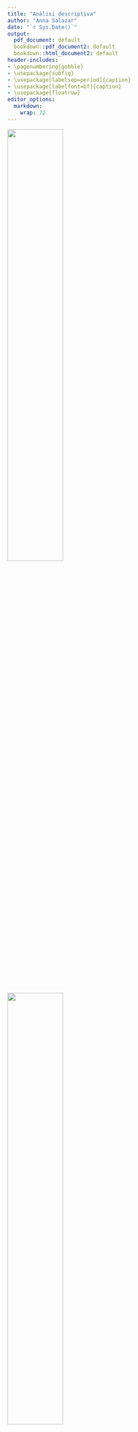 ```yaml
---
title: "Anàlisi descriptiva"
author: "Anna Salazar"
date: "`r Sys.Date()`"
output:
  pdf_document: default
  bookdown::pdf_document2: default
  bookdown::html_document2: default
header-includes:
- \pagenumbering{gobble}
- \usepackage{subfig}
- \usepackage[labelsep=period]{caption}
- \usepackage[labelfont=bf]{caption}
- \usepackage{floatrow}
editor_options:
  markdown:
    wrap: 72
---
```

\vspace{130mm}

<left>
![](~/Documents/GitHub/TFG/Imatges portada/fme.png){width="50%"}
</left> <right>
![](~/Documents/GitHub/TFG/Imatges portada/UB.png){width="50%"}
</right> 
\newpage

\renewcommand{\contentsname}{Índex}
\renewcommand{\figurename}{Figura}
\renewcommand{\tablename}{Taula}
\floatsetup[table]{capposition=bottom}
\floatsetup[figure]{capposition=bottom}
\captionsetup{width=.75\textwidth}
\tableofcontents

\pagebreak

\pagenumbering{arabic}

```r
knitr::opts_chunk$set(echo = FALSE)
x <- c("bigrquery", "kableExtra", "DBI", "knitr", "dplyr", "VIM", "tidyverse", "summarytools", "reshape2", "ggplot2", "devtools", "naniar", "forcats", "sqldf", "factoextra")

lapply(x, require, character.only = TRUE)

projecte <- "level-oxygen-353005"

dades <- dbConnect(
  bigrquery::bigquery(),
  project = projecte,
  dataset = "examen_final",
  billing = projecte
)
```


# Descripció de la base de dades

```r
#A <- data.frame(dbGetQuery(dades, "SELECT * FROM `level-oxygen-353005.examen_final.accident2`"))
#B <- data.frame(dbGetQuery(dades, "SELECT * FROM `level-oxygen-353005.examen_final.person`"))
#C <- data.frame(dbGetQuery(dades, "SELECT * FROM `level-oxygen-353005.examen_final.vehicle`"))
A <- data.frame(read.csv2("/Users/annasalazar/Documents/GitHub/TFG/Dades originals/accident.csv", sep = ";"))
B <- data.frame(read.csv2("/Users/annasalazar/Documents/GitHub/TFG/Dades originals/person.csv", sep = ";"))
C <- data.frame(read.csv2("/Users/annasalazar/Documents/GitHub/TFG/Dades originals/vehicle.csv", sep = ";"))
C$HIT_RUN[C$HIT_RUN==9] <- 0 
B$MORT == 0
B$MORT[B$DOA==7 | B$DOA==8 ] <- 1 
```

Les bases de dades que seran utilitzades al llarg de l'estudi provenen de l'agència estatal de trànsit dels Estats Units i contenen tres taules, entre les quals s'hi troba un llistat d’accidents de tràfic ocorreguts al desembre de 2015 als Estats Units, juntament amb un recompte de totes les persones (conductors, passatgers o vianants) involucrades als accidents i, finalment, un inventari de tots els vehicles involucrats als accidents. 

L'enllaç a la base esmentada és el següent: 

<https://www.transportation.gov/briefing-room/traffic-fatalities-sharply-2015>


Més concretament, en cada taula es poden trobar les variables següents:

**Accident** és un llistat d’accidents de trànsit ocorreguts al desembre de 2015 als Estats Units.

| Variable           | Tipus         | Descripció                                                                                                        |
|--------------------|---------------|-------------------------------------------------------------------------------------------------------------------|
| ST_CASE            | Categòrica    | Codi de l’accident                                                                                                |
| DAY                | Categòrica    | Dia de l’accident (de l’1 al 31)                                                                                  |
| HOUR               | Numèrica      | Hora de l’accident (99 = desconeguda)                                                                             |
| MINUTE             | Numèrica      | Minut de l’accident (99 = desconegut)                                                                             |
| RUR_URB            | Categòrica    | Informació sobre la localització (1 = Rural, 2 = Urbà, 6 = Via no classificada, 8 = No registrat, 9 = Desconegut) |
| DAY_WEEK           | Categòrica    | Dia de la setmana (1 = Diumenge, 2 = Dilluns, ..., 7 = Dissabte)                                                  |
| FATALS             | Numèrica      | Nombre de ferits a l’accident                                                                                     |
| DRUNK_DR           | Numèrica      | Nombre de conductors beguts involucrats a l’accident                                                              |
: Llistat de variables de la taula Accident

**Person** és un llistat de totes les persones (conductors, passatgers o vianants) involucrades als accidents.

| Variable           | Tipus         | Descripció                                                                                                        |
|--------------------|---------------|-------------------------------------------------------------------------------------------------------------------|
| ST_CASE            | Categòrica    | Codi de l’accident al qual està involucrada la persona                                                            |
| PER_NO             | Categòrica    | Nombre de la persona dins de cada accident                                                                        |
| AGE                | Numèrica      | Edat de la persona (998 = No registrada, 999 = Desconeguda)                                                       |
| SEX                | Categòrica    | Sexe de la persona (1 = home, 2 = dona, 8 = No registrat, 9 = Desconegut)                                          |
| PER_TYP            | Categòrica    | Tipus de persona (1 = conductor, 2 = ocupant, resta de codis = altres)                                            |
| DOA                | Categòrica    | Tipus de víctima (0 = sobreviu, 7 = mort a l’accident, 8 = mort al trasllat, 9 = Desconegut)                |

: Llistat de variables de la taula Person

**Vehicle** és un llistat de tots els vehicles involucrats als accidents.


| Variable           | Tipus         | Descripció                                                                                                        |
|--------------------|---------------|-------------------------------------------------------------------------------------------------------------------|
| ST_CASE            | Categòrica    | Codi de l’accident al qual està involucrat el vehicle                                                             |
| NO_VEH             | Numèrica      | Nombre de vehicles implicats en l'accident                                                                        |
| HIT_RUN            | Categòrica    | Identificador de vehicle fugit (0 = No, 1 = Sí, 9 = Desconegut)                                                   |
| TRAV_SP            | Numèrica      | Velocitat estimada (mph) del vehicle quan va tenir l’accident (997,998 i 999 = Desconegut)                        |
| PREV_SP            | Categòrica    | Indicador d’existència de límit de velocitat permesa just abans de l’accident (997,998 i 999 = Desconegut)  |

: Llistat de variables de la taula Vehicle




## Objectius del projecte

Estudiant aquesta base de dades sobre persones que s'han vist implicades, de forma directa o indirecta, en accidents de trànsit es preten:

- Descriure els tipus d'accidents que estan registrats

- Analitzar els diferents perfils de persones que pateixen accidents de trànsit

- Desenvolupar un model de predicció que ens permeti establir el tipus de víctima que serà cada persona depenent les característiques de l'accident i els vehicles. 

- Estudiar les relacions de dependència entre variables

\pagebreak

# Lectura de les dades

A partir d'aquestes tres taules, s'extreuran dues bases de dades a partir de les quals es treballarà al llarg del projecte.

En primer lloc, es tindrà en compte la informació dels accidents. D'aquesta manera es podrà estudiar les característiques dels diferents accidents regitrats, així com es podran fer prediccions sobre els nous accidents en funció de les seves característiques. S'ha anomenat aquesta base `accident`, i està conformada per les variables següents: DAY, HOUR, MINUTE, RUR_URB, DAY_WEEK, FATALS, DRUNK_DR, NO_PER, MORTS, NO_VEHICLE, HIHAMORTS.

Les variables **MORTS**, **NO_PER**, **NO_VEHICLE** i **HIHAMORTS** han sigut creades a posteriori a partir de les taules de les que es disposava, i es defineixen a continuació:

| Variable            | Tipus         | Descripció                                                                                                      |
|---------------------|---------------|------------------------------------------------------------------------------------------------------------------|
| MORTS               | Numèrica      | Nombre de morts en l'accident                                                                                   |
| NO_PER              | Numèrica      | Nombre de persones implicades en l'accident                                                                     |
| NO_VEHICLE          | Numèrica      | Nombre de vehicles implicats en l'accident                                                                      |
| HIHAMORTS           | Categòrica    | Variable identificadora dels accidents mortals (0: no hi ha morts en l'accident, 1: hi ha morts en l'accident)|

: Llistat de variables definides a posteriori per a la taula Accidents

```r
# Nombre de persones per accident
query11 <- sqldf("SELECT DISTINCT A.ST_CASE, DAY, HOUR, MINUTE, RUR_URB, DAY_WEEK,
                                 FATALS, DRUNK_DR, COUNT(B.ST_CASE) AS NO_PER, SUM(MORT) AS MORTS
                        FROM B INNER JOIN  A 
                        ON A.ST_CASE = B.ST_CASE
                        GROUP BY A.ST_CASE, DAY, HOUR, MINUTE, RUR_URB, DAY_WEEK,
                                 FATALS, DRUNK_DR")

query11$MORTS[is.na(query11$MORTS)] <- 0

# Nombre de vehicles per accident
query12 <- sqldf("SELECT DISTINCT A.ST_CASE, DAY, HOUR, MINUTE, RUR_URB, DAY_WEEK,
                                 FATALS, DRUNK_DR, COUNT(C.ST_CASE) AS NO_VEHICLE
                        FROM C INNER JOIN  A 
                        ON A.ST_CASE = C.ST_CASE
                        GROUP BY A.ST_CASE, DAY, HOUR, MINUTE, RUR_URB, DAY_WEEK,
                                 FATALS, DRUNK_DR")


# Ajuntem l'accident amb el nombre de persones i el nombre de vehicles
accidents <- sqldf("SELECT query11.*, NO_VEHICLE
                        FROM query11 INNER JOIN  query12 
                        ON query11.ST_CASE = query12.ST_CASE")
accident <- accidents[,-1]

accident$HIHAMORTS = 0
accident$HIHAMORTS[accidents$MORTS>0] <- 1

accident <- data.frame(accident)
for(i in c(1, 4, 5, 11)) {
  accident[,i]<-as.factor(accident[,i])
}
```


D'altra banda, s'estudiarà la informació sobre les persones implicades en aquests accidents. D'aquesta manera es podrà perfilar el tipus de conductors en els casos en que hi hagi morts en l'accident, així com en els que no hi hagi. Aquesta informació també ens facilitarà l'elaboració de possibles models per predir el tipus de víctima que serà una persona involucrada en un accident de trànsit en base a les seves característiques. en aquest cas, s'ha anomenat aquesta base `persones`, i està conformada per les variables següents: DAY, HOUR, MINUTE, RUR_URB, DAY_WEEK, FATALS, DRUNK_DR, NO_PER, MORTS, NO_VEHICLE, NO_FUGITS, AGE, SEX, PERTYP i DOA.

Las variable **NO_FUGITS** ha sigut creada a posteriori a partir de les taules de les que es disposava, i es defineix a continuació:

| Variable           | Tipus         | Descripció                                                                                                        |
|--------------------|---------------|-------------------------------------------------------------------------------------------------------------------|
| NO_FUGITS          | Numèrica      | Nombre de vehicles fugits implicats en l'accident                                                                 |
: Llistat de variables definides a posteriori per a la taula Persones

```r
# Ajuntem l'accident amb els vehicles
query3 <- sqldf("SELECT accidents.*, SUM(HIT_RUN) AS NO_FUGITS
                        FROM accidents INNER JOIN  C 
                        ON accidents.ST_CASE = C.ST_CASE
                GROUP BY accidents.ST_CASE, DAY, HOUR, MINUTE, RUR_URB, DAY_WEEK,
                                 FATALS, DRUNK_DR
                HAVING HIT_RUN <> 9")

# Ajuntem l'accident amb les persones
query4 <- sqldf("SELECT query3.*, AGE, SEX, PER_TYP, DOA
                        FROM query3 INNER JOIN  B 
                        ON query3.ST_CASE = B.ST_CASE")
persones <- query4[,-1]
n <- nrow(persones)
persones <- data.frame(persones)
for(i in c(1, 4, 5, 13, 14, 15)) {
  persones[,i]<-as.factor(persones[,i])
}
```


# Preprocessament

La base de dades d'accidents està formada per `r nrow(accident)` casos (accidents) i `r ncol(accident)` variables. En canvi, la base de dades de persones la conformen `r nrow(persones)` individus (files) i `r ncol(persones)` variables (columnes).

Les variables que tenim són DAY, HOUR, MINUTE, RUR_URB, DAY_WEEK, FATALS, DRUNK_DR, NO_PER, MORTS, NO_VEHICLE, HIHAMORTS, NO_FUGITS, AGE, SEX, PERTYP i DOA.

## Missings

Per a poder tractar les dades mancants de la base de dades, en primer lloc haurem de tranformar-les, ja que les variables que presenten dades mancants les tenen codificades.

En el cas de les variables numèriques amb *missings*, que són l'edat (AGE), l'hora (HOUR), el minut (MINUTE) i la velocitat estimada del vehicle quan va tenir l'accident (TRAV_SP), les codificacions per aquestes dades són 99, 997, 998 o 999, depenent de cada cas.

```r
# Variable AGE
persones <- persones %>% replace_with_na(replace = list(AGE = c(998, 999)))

# Variable MINUTE
persones <- persones %>% replace_with_na(replace = list(MINUTE = c(99)))
accident <- accident %>% replace_with_na(replace = list(MINUTE = c(99)))

# Variable HOUR
persones <- persones %>% replace_with_na(replace = list(HOUR = c(98, 99)))
accident <- accident %>% replace_with_na(replace = list(HOUR = c(98, 99)))
```

Un cop transformades aquestes dades, podem visualitzar a la taula següent els *missings* per cada variable numèrica, tant en terme absolut com relatiu. A la taula següent s'hi poden trobar les variables de les bases de dades d'accidents i de persones, respectivament, juntament amb el nombre de dades mancants que presenten, i el tant per cent que aquestes suposen al total de la informació de la variable.

```r
propmiss <- function(dataframe) lapply(dataframe,function(x) data.frame(na = sum(is.na(x)),
                    n = length(x),  propNA = round(sum(is.na(x))/length(x),4) * 100))

missingsa <- propmiss(accident)
missingsa <- do.call(rbind.data.frame, missingsa)
missingsa <- missingsa[,-2]
colnames(missingsa) <- c("NA","Percentatge de NA")

missingsp <- propmiss(persones)
missingsp <- do.call(rbind.data.frame, missingsp)
missingsp <- missingsp[,-2]
colnames(missingsp) <- c("NA","Percentatge de NA")


knitr::kables(
  list(
    knitr::kable(missingsa), 
    knitr::kable(missingsp)), 
  caption = "Percentatge de missings per variable", format="latex")
```

Tal i com es pot observar, a la base de dades d'accidents s'hi troben *missings* per a les variables `HOUR` i `MINUTES`, mentre que per a la base de dades de persones, s'hi troben missings per a les variables `HOUR`, `MINUTES` i `AGE`. En ambdós casos, totes les variables són numèriques i, per aquest motiu es pot usar l'algoritme KNN per a la imputació de valors a les dades mancants.

*K-nearest neighbors* (KNN) és un tipus d'algoritme d'aprenentatge supervisat que s'utilitza tant per a la regressió com per a la classificació. La seva funció és intentar predir la classe correcta per a unes dades de prova (que, en el nostre cas, seran les variables que presenten dades mancants) en base a la seva similitut amb altres mostres de dades conegudes (en el nostre cas, les variables completes). Tot això es fa assumint que les dades amb trets similars es troben juntess, i utilitza mesures de distància en el seu nucli.

```r
library(class)
fullVariables<-c(6,7,8,9,10)
aux<-accident[,fullVariables]
var_num_incompletes <- c(2,3)
for (k in var_num_incompletes){
  aux1 <- aux[!is.na(accident[,k]),]
  dim(aux1) 
  aux2 <- aux[is.na(accident[,k]),]
  dim(aux2)
  
  RefValues<- accident[!is.na(accident[,k]),k]
  
  knn.values = knn(aux1,aux2,RefValues)   
  accident[is.na(accident[,k]),k] = as.numeric(as.character(knn.values))
  fullVariables<-c(fullVariables, k)
  aux<-accident[,fullVariables]
}
```

```r
library(class)
fullVariables<-c(6,7,8,9,10,11)
aux<-persones[,fullVariables]
var_num_incompletes <- c(2,3,12)
for (k in var_num_incompletes){
  aux1 <- aux[!is.na(persones[,k]),]
  dim(aux1) 
  aux2 <- aux[is.na(persones[,k]),]
  dim(aux2)
  
  RefValues<- persones[!is.na(persones[,k]),k]
  
  knn.values = knn(aux1,aux2,RefValues)   
  persones[is.na(persones[,k]),k] = as.numeric(as.character(knn.values))
  fullVariables<-c(fullVariables, k)
  aux<-persones[,fullVariables]
}
```

Un cop s'ha aplicat l'algoritme per a les variables corresponents, es pot veure, a continuació, com cap de les dues bases de dades presenta cap missing a les variables conflictives.

Recordem que la taula mostra les bases de dades d'accidents i de les persones implicades en els accidents, respectivament:

```r

propmiss <- function(dataframe) lapply(dataframe,function(x) data.frame(na = sum(is.na(x)),
                    n = length(x),  propNA = round(sum(is.na(x))/length(x),4) * 100))

missingsa <- propmiss(accident[,c(2,3)])
missingsa <- do.call(rbind.data.frame, missingsa)
missingsa <- missingsa[,-2]
colnames(missingsa) <- c("NA","Percentatge de NA")

missingsp <- propmiss(persones[c(2,3,12)])
missingsp <- do.call(rbind.data.frame, missingsp)
missingsp <- missingsp[,-2]
colnames(missingsp) <- c("NA","Percentatge de NA")

knitr::kables(
  list(
    knitr::kable(
           missingsa), 
    knitr::kable(
           missingsp)
    ), 
  caption = "Percentatge de missings per variable després del KNN", format="latex") %>%
  kable_styling(latex_options = "HOLD_position")

```

\pagebreak

## Outliers

```r
descriptiva <- function(X, nom,dades){
  if (!(is.numeric(X) || class(X) == "Date")){ 
    frecs <- table(as.factor(X), useNA = "no"); proportions <- frecs/n
    dataf <- data.frame(x = levels(as.factor(X)), y = frecs)
    par(mfrow=c(1,2))
    print(ggplot(dataf, aes(x = "", y = frecs, fill = x)) + 
            geom_bar(stat = "identity", width = 1) + 
            scale_y_continuous(expand = c(0,0)) + coord_polar("y", start = 0) +
            scale_fill_brewer(palette = "YlGnBu") +
            theme_minimal())
    print(ggplot(dataf, aes(x = x, y=frecs)) + geom_bar(stat = "identity", 
          color = "#1d91c0", fill = "#1d91c0") + 
            scale_y_continuous(expand = c(0,0)) + theme_void())
    x <- data.frame(X)
    colnames(x) <- nom
    st_options(plain.ascii  = FALSE,  headings = FALSE, footnote = NA,
          style = 'grid', dfSummary.varnumbers = FALSE,
          dfSummary.valid.col = FALSE, tmp.img.dir  = "img", round.digits = 3,
          dfSummary.silent = TRUE, dfSummary.graph.col= FALSE)
    dfSummary(x) 

   }else{
      par(mfrow=c(1,2))
      print(ggplot(dades, aes(x = X)) + geom_bar(col = "#1d91c0", fill = 
      "#1d91c0") + theme_minimal())
#      print(ggplot(dades, aes(y = X)) + geom_boxplot(col = "#1d91c0", outlier.colour="red", outlier.shape=8,
#       outlier.size=4) + theme_minimal())
       a <- descr(X, transpose = TRUE, stats = c("N.Valid", "min", "q1", "med", 
                 "mean", "sd", "q3", "max", "iqr"), style = "rmarkdown", justify 
                 = "center")
       rownames(a) <- NULL
       kable(a, caption = paste("Resum numèric de la variable", nom), 
             format = "latex", position = "h!")
   }
}
```

Pel que fa a les dades atípiques, en destaca el nombre de persones implicades a l'accident. Més específicament, hi ha un cas en que 53 persones estan involucrades en un accident. A priori, res ens fa pensar que aquesta dada, tot i ser atípica, sigui certa. Això no obstant, a l'hora de la segmentació les dades es podrien veure afectades per aquest valor, ja que alguns algoritmes són molt sensibles a les dades atípiques.

A la següent figura es representa la variable nombre de persones (NO_PER), on es poden identificar de forma clara aquests valors atípics:

```r
#par(mfrow=c(1,2))
descriptiva(persones[,8], "Nombre de persones", dades = persones)
```

Per tal d'assegurar-nos que aquesta dada no afecta al nostre anàlisi, i tenint en compte que disposem d'una base de dades molt gran, treurem aquests casos d'ambdues bases de dades.

```r
persones <- persones[persones[,8] != 53,] 
accident <- accident[accident[,8] != 53,]
```

```r
#par(mfrow=c(1,2))
descriptiva(persones[,8], "Nombre de persones", dades = persones)
```


## Categoritzar

En el cas de les dades mancants que es troben en variables categòriques, el que es farà serà factoritzar-les i, seguidament, definir els nivells que presenta el factor. Així, per exemple, la variable **PER_TYP** presenta $8$ nivells que s'han d'agrupar en $3$ (*Conductor*, *Ocupant* i *Altres*). 

A continuació es mostren els canvis realitzats a algunes de les variables categòriques de la base de dades:

**PER_TYP**: Tipus de persona (1 = conductor, 2 = ocupant, resta de codis = altres).

```r
persones$PER_TYP <- as.factor(persones$PER_TYP)
ab <- levels(persones$PER_TYP)

levels(persones$PER_TYP) <- c("Conductor", "Ocupant", "Altres", "Altres", "Altres", 
                        "Altres", "Altres", "Altres")
de <- levels(persones$PER_TYP)
```

- Abans: `r ab`

- Després: `r de`

**DAY_WEEK**: Dia de la setmana (1 = Diumenge, 2 = Dilluns, . . . , 7 = Dissabte).

```r
persones$DAY_WEEK <- as.factor(persones$DAY_WEEK)
ab <- levels(persones$DAY_WEEK)

levels(persones$DAY_WEEK) <- c("Diumenge", "Dilluns", "Dimarts", "Dimecres", "Dijous",
                         "Divendres", "Dissabte")

accident$DAY_WEEK <- as.factor(accident$DAY_WEEK)
levels(accident$DAY_WEEK) <- c("Diumenge", "Dilluns", "Dimarts", "Dimecres", "Dijous",
                         "Divendres", "Dissabte")

de <- levels(persones$DAY_WEEK)
```

- Abans: `r ab`

- Després: `r de`

**SEX**: Sexe de la persona (1 = home, 2 = dona, 8 = No registrat, 9 = Desconegut).

```r
persones$SEX <- as.factor(persones$SEX)
ab <- levels(persones$SEX)

levels(persones$SEX) <- c("Home", "Dona", "Desconegut", "Desconegut")
de <- levels(persones$SEX)
```

- Abans: `r ab`

- Després: `r de`

Per la variable variable `SEX` hi ha una categoria anomenada "Desconegut", que representa aquelles persones de les quals no tenim informació del seu sexe. Com aquesta categoria no ens aporta informació d'utilitat a l'hora de realitzar l'estudi ni per a relitzar models predictius, prescindirem dels individus que corresponguin aquesta categoria per a realitzar el nostre anàlisi.

```r
persones <- persones[persones$SEX != "Desconegut",] 
persones$SEX <- droplevels(persones$SEX)
```

**RUR_URB**: Informació sobre la localització (1 = Rural, 2 = Urbà, 6 = Via no classificada, 8 = No registrat, 9 = Desconegut). 

```r
persones$RUR_URB <- as.factor(persones$RUR_URB)
accident$RUR_URB <- as.factor(accident$RUR_URB)
ab <- levels(persones$RUR_URB)

levels(persones$RUR_URB) <- c("Rural", "Urbà", "Desconegut", 
                        "Desconegut", "Desconegut")
levels(accident$RUR_URB) <- c("Rural", "Urbà", "Desconegut", 
                        "Desconegut", "Desconegut")

de <- levels(persones$RUR_URB)
```

- Abans: `r ab`

- Després: `r de`

**HI HA MORTS**: Variable identificadora dels accidents mortals (0: no hi ha morts en l'accident, 1: hi ha morts en l'accident).

```r
accident$HIHAMORTS <- as.factor(accident$HIHAMORTS)
ab <- levels(accident$HIHAMORTS)

levels(accident$HIHAMORTS) <- c("No", "Sí")

de <- levels(accident$HIHAMORTS)
```

- Abans: `r ab`

- Després: `r de`

**DOA**: Tipus de víctima (0 = sobreviu, 7 = mort a l’accident, 8 = mort al trasllat, 9 = Desconegut)

```r
persones$DOA <- as.factor(persones$DOA)
ab <- levels(persones$DOA)

levels(persones$DOA) <- c("Sobreviu", "Mor", "Mor", "Desconegut")

de <- levels(persones$DOA)
```

- Abans: `r ab`

- Després: `r de`

Per aquesta última variable, `DOA`, hi ha una categoria anomenada "Desconegut", que representa aquelles persones que no se sap si sobreviuen a l'accident o no. Ja que en aquest estudi el fet de sobreviure o no a l'accident és de gran interès, i aquesta categoria  no ens aporta informació útil, prescindirem dels individus enmarcats en aquesta categoria per a realitzar el nostre anàlisi.

```r
persones <- persones[persones$DOA != "Desconegut",] 
persones$DOA <- droplevels(persones$DOA)
```


```r
lev <- c("1", "2", "3", "4", "5", "6", "7", "8", "9", "10", "11", "12", "13", 
         "14", "15", "16", "17", "18", "19", "20", "21", "22", "23", "24", "25",
         "26", "27", "28", "29", "30", "31")
persones$DAY <- factor(persones$DAY, levels = lev)
accident$DAY <- factor(accident$DAY, levels = lev)
```

Per últim, es crearan dues variables noves a partir de `HOURS` i `DAY`, que ja són presents a ambdós conjunts de dades. Aquest pas es realitza perquè les variables `HOURS` i `DAY` tenen un rang de valors molt elevat que ens aporta poca informació. 

**HOURS_agrupat**

En el cas de la variable `HOURS`, es tindrà en compte que, comunament, es considera que el dia està format per 5 intervals de temps segons la posició del sol. Aquest són la matinada (de les 0 a les 5 h incloses), el matí (de les 6 a les 11 h incloses), el migdia (de les 12 a les 14 h incloses), la tarda (de les 15 a les 19 h incloses) i la nit (de les 20 a les 23 h incloses). S'han fet servir aquests intervals per definir la nova variable `HOURS_agrupat`

```r
accident$HOUR_agrupat<- as.factor(accident$HOUR)
ab <- levels(accident$HOUR_agrupat)

levels(accident$HOUR_agrupat) <- c("Matinada","Matinada","Matinada", "Matinada", "Matinada", "Matinada", "Matí", "Matí", "Matí", "Matí", "Matí", "Matí", "Migdia", "Migdia","Migdia","Tarda","Tarda","Tarda","Tarda","Tarda", "Nit", "Nit", "Nit", "Nit", "Nit")
de <- levels(accident$HOUR_agrupat)

persones$HOUR_agrupat <- as.factor(persones$HOUR)
levels(persones$HOUR_agrupat) <- c("Matinada","Matinada","Matinada", "Matinada", "Matinada", "Matinada", "Matí", "Matí", "Matí", "Matí", "Matí", "Matí", "Migdia", "Migdia","Migdia","Tarda","Tarda","Tarda","Tarda","Tarda", "Nit", "Nit", "Nit", "Nit", "Nit")
```

- Abans: `r ab`

- Després: `r de`


**SETMANA**

Pel que fa a la variable `SETMANA`, s'han definit les setmanes del mes en que es va realitzar el seguiment que presenten les dades. S'ha considerat el primer dia de la setmana el dilluns i l'últim el diumenge, tenint en compte que el dia 1 del mes era un dimarts. Per aquest motiu les setmanes 1 i 5 són les més curtes, especialment la cinquena, ja que el dia 31 va caure en dijous.

```r
accident$SETMANA <- accident$DAY
ab <- levels(accident$SETMANA)

levels(accident$SETMANA) <- c("Setmana 1", "Setmana 1", "Setmana 1", "Setmana 1", "Setmana 1", "Setmana 1", "Setmana 2", "Setmana 2", "Setmana 2", "Setmana 2", "Setmana 2", "Setmana 2", "Setmana 2", "Setmana 3", "Setmana 3", "Setmana 3", "Setmana 3", "Setmana 3", "Setmana 3", "Setmana 3", "Setmana 4", "Setmana 4", "Setmana 4", "Setmana 4", "Setmana 4", "Setmana 4", "Setmana 4", "Setmana 5", "Setmana 5", "Setmana 5", "Setmana 5")
de <- levels(accident$SETMANA)

persones$SETMANA <- persones$DAY
levels(persones$SETMANA) <- c("Setmana 1", "Setmana 1", "Setmana 1", "Setmana 1", "Setmana 1", "Setmana 1", "Setmana 2", "Setmana 2", "Setmana 2", "Setmana 2", "Setmana 2", "Setmana 2", "Setmana 2", "Setmana 3", "Setmana 3", "Setmana 3", "Setmana 3", "Setmana 3", "Setmana 3", "Setmana 3", "Setmana 4", "Setmana 4", "Setmana 4", "Setmana 4", "Setmana 4", "Setmana 4", "Setmana 4", "Setmana 5", "Setmana 5", "Setmana 5", "Setmana 5")
```

- Abans: `r ab`

- Després: `r de`


## Variable resposta

Per últim, definirem les variables resposta per a cada base de dades, és a dir, aquelles característiques que ens interessa poder predir tant en els futurs accidents com en les pròximes persones que es vegin involucrades en aquests.

Per una banda, és d'interès classificar els accidents segons si aquests han ocasionat morts o bé no ha sigut el cas. D'aquesta manera, es podria crear un model de predicció que permeti establir si un accident serà mortal o no en el futur en funció de les característiques que presenti.

Per tant, la variable d'interès és `HIHAMORTS`, que es mostra a la següent figura.

```r
par(mfrow=c(1,2))
descriptiva(accident[,11], "Hi ha morts", dades = persones)
```

\pagebreak

Seguint aquesta línia, serà també de gran importància el tipus de víctima que esdevindran cadascuna de les persones implicades en un accident. En aquest cas, la variable d'interès serà `DOA`, de la qual es pot trobar un breu anàlisi descriptiu a la figuara següent.

```r
par(mfrow=c(1,2))
descriptiva(persones[,15], "Tipus de víctima", dades = persones)
```


```r
write.csv(accident,"/Users/annasalazar/Documents/accidents_bd.csv", row.names = FALSE)
write.csv(persones,"/Users/annasalazar/Documents/persones_bd.csv", row.names = FALSE)
```


\pagebreak

# Anàlisi descriptiva univariant

## Variables numèriques 

### Variables vinculades als accidents

| Variable            | Tipus         | Descripció                                                                                                      |
|---------------------|---------------|------------------------------------------------------------------------------------------------------------------|
| HOUR               | Numèrica      | Hora de l’accident (99 = desconeguda)                                                                             |
| MINUTE             | Numèrica      | Minut de l’accident (99 = desconegut)                                                                             |
| FATALS             | Numèrica      | Nombre de ferits a l’accident                                                                                     |
| DRUNK_DR           | Numèrica      | Nombre de conductors beguts involucrats a l’accident                                                              |
| MORTS               | Numèrica      | Nombre de morts en l'accident                                                                                   |
| NO_PER              | Numèrica      | Nombre de persones implicades en l'accident                                                                     |
| NO_VEHICLE          | Numèrica      | Nombre de vehicles implicats en l'accident                                                                      |

: Variables numèriques vinculades als accidents


```r
a1 <- descr(accident$HOUR, transpose = TRUE, stats = c("N.Valid", "min", "q1", "med", "mean", "sd", "q3", "max", "iqr"), style = "rmarkdown", justify = "center")
rownames(a1) <- NULL

a2 <- descr(accident$MINUTE, transpose = TRUE, stats = c("N.Valid", "min", "q1", "med", "mean", "sd", "q3", "max",
                                                       "iqr"), style = "rmarkdown", justify = "center")
rownames(a2) <- NULL

a3 <- descr(accident$FATALS, transpose = TRUE, stats = c("N.Valid", "min", "q1", "med", "mean", "sd", "q3", "max",
                                                       "iqr"), style = "rmarkdown", justify = "center")
rownames(a3) <- NULL

a4 <- descr(accident$DRUNK_DR, transpose = TRUE, stats =  c("N.Valid", "min", "q1", "med", "mean", "sd", "q3", 
                                                        "max", "iqr"), style = "rmarkdown", justify = "center")
rownames(a4) <- NULL

a5 <- descr(accident$MORTS, transpose = TRUE, stats = c("N.Valid", "min", "q1", "med", "mean", "sd", "q3", 
                                                       "max", "iqr"), style = "rmarkdown", justify = "center")
rownames(a5) <- NULL

a6 <- descr(accident$NO_PER, transpose = TRUE, stats = c("N.Valid", "min", "q1", "med", "mean", "sd", "q3", "max",
                                                       "iqr"), style = "rmarkdown", justify = "center")
rownames(a6) <- NULL

a7 <- descr(accident$NO_VEHICLE, transpose = TRUE, stats = 
             c("N.Valid", "min", "q1", "med", "mean", "sd", "q3", "max", "iqr"),
           style = "rmarkdown", justify = "center")
rownames(a7) <- NULL

a <- rbind(a1,a2,a3,a4,a5,a6,a7)
Variable <- c("HOUR", "MINUTE", "FATALS", "DRUNK_DR", "NO_PER", "MORTS", "NO_VEHICLE")
a <- cbind(Variable,a)
kable(a, caption = "Resum de les variables numèriques vinculades als accidents", 
             format = "latex", position = "h!")
```

Per a comprobar que les dades són correctes i que les dades s'han tractat bé en termes de *missings* i *outliers*, farem ús del resum numèric de cada variable que es mostra a la taula superior (taula 13). 

Les variables `HOUR`i `MINUTE` prenen valors entre 0 i 23 i entre 0 i 59 respectivament, els quals són rangs esperats i no donen peu a cap dada atípica en la seva distribució. A la tercera fila de la taula es troba el nombre de ferits a l'accident, `FATALS`, que senyala que no hi ha cap accidents en què no hi hagi, com a mínim, un ferit. També veiem com el nombre màxim que ferits és 5, però en termes generals i en base als quartils 1 i 2 i la mitjana s'observa que la gran majoria dels accidents només presenten una persona ferida. Així mateix, pel que fa al nombre de conductors beguts involucrats a l'accident, `DRUNK_DR`, no involucren a cap conductor begut, és a dir, aquesta variable pren el valor 0 en la majoria dels casos (el 75\% com a mínim, com indica el tercer quartil). Això no obstant, hi ha casos en que hi ha fins a 2 conductors beguts involucrats en un mateix accident. 

-Mirar variables NO_PER i MORTS-

Per últim, en tots els accidents de trànsit hi ha un mínim d'un vehicle, i així ho mostra la variable `NO_VEHICLE`. L'accident amb més vehicles implicats en té 6.

En quant als *missings*, la primera columna de la taula és un recompte dels casos vàlids per a cada variable, és a dir, aquells que no presenten valors mancants per a aquella variable concreta. Es pot comprobar com el mètode de imputació s'ha realitzat correctament, perquè totes les variables presenten el mateix recompte de casos vàlids, que coincideix amb el nombre d'accidents total a la base de dades.

### Variables vinculades a les persones

| Variable            | Tipus         | Descripció                                                                                                      |
|---------------------|---------------|------------------------------------------------------------------------------------------------------------------|
| HOUR                | Numèrica      | Hora de l’accident (99 = desconeguda)                                                                            |
| MINUTE              | Numèrica      | Minut de l’accident                                                                                              |
| FATALS              | Numèrica      | Nombre de ferits a l’accident                                                                                    |
| DRUNK_DR            | Numèrica      | Nombre de conductors beguts involucrats a l’accident                                                              |
| MORTS               | Numèrica      | Nombre de morts en l'accident                                                                                    |
| NO_PER              | Numèrica      | Nombre de persones implicades en l'accident                                                                      |
| NO_VEHICLE          | Numèrica      | Nombre de vehicles implicats en l'accident                                                                       |
| NO_FUGITS           | Numèrica      | Nombre de vehicles fugits implicats en l'accident                                                                |
| AGE                 | Numèrica       | Edat de la persona                                                                                              |

: Variables numèriques vinculades a les persones
       
```r
a1 <- descr(persones$HOUR, transpose = TRUE, stats = c("N.Valid", "min", "q1", "med", "mean", "sd", "q3", "max", "iqr"), style = "rmarkdown", justify = "center")
rownames(a1) <- NULL

a2 <- descr(persones$MINUTE, transpose = TRUE, stats = c("N.Valid", "min", "q1", "med", "mean", "sd", "q3", "max",
                                                       "iqr"), style = "rmarkdown", justify = "center")
rownames(a2) <- NULL

a3 <- descr(persones$FATALS, transpose = TRUE, stats = c("N.Valid", "min", "q1", "med", "mean", "sd", "q3", "max",
                                                       "iqr"), style = "rmarkdown", justify = "center")
rownames(a3) <- NULL

a4 <- descr(persones$DRUNK_DR, transpose = TRUE, stats =  c("N.Valid", "min", "q1", "med", "mean", "sd", "q3", 
                                                        "max", "iqr"), style = "rmarkdown", justify = "center")
rownames(a4) <- NULL

a5 <- descr(persones$MORTS, transpose = TRUE, stats = c("N.Valid", "min", "q1", "med", "mean", "sd", "q3", 
                                                       "max", "iqr"), style = "rmarkdown", justify = "center")
rownames(a5) <- NULL

a6 <- descr(persones$NO_PER, transpose = TRUE, stats = c("N.Valid", "min", "q1", "med", "mean", "sd", "q3", "max",
                                                       "iqr"), style = "rmarkdown", justify = "center")
rownames(a6) <- NULL

a7 <- descr(persones$NO_VEHICLE, transpose = TRUE, stats = 
             c("N.Valid", "min", "q1", "med", "mean", "sd", "q3", "max", "iqr"),
           style = "rmarkdown", justify = "center")
rownames(a7) <- NULL

a8 <- descr(persones$NO_FUGITS, transpose = TRUE, stats = c("N.Valid", "min", "q1", 
                                                        "med", "mean", "sd", "q3", 
                                                        "max", "iqr"),
           style = "rmarkdown", justify = "center")
rownames(a8) <- NULL

a9 <- descr(persones$AGE, transpose = TRUE, stats = c("N.Valid", "min", "q1", 
                                                        "med", "mean", "sd", 
                                                        "q3", "max", "iqr"),
           style = "rmarkdown", justify = "center")
rownames(a9) <- NULL

a <- rbind(a1, a2, a3, a4, a5, a6, a7, a8, a9)
variable <- c("HOUR", "MINUTE", "FATALS", "DRUNK_DR", "NO_PER", "MORTS", "NO_VEHICLE", "NO_FUGITS", "EDAT")
a <- cbind(variable,a)
kable(a, caption = "Resum de les variables numèriques vinculades a les persones", 
             format = "latex", position = "h!")
```

En quant a les variables vinculades a les persones, només varien les variables `NO_FUGITS` i `EDAT` respecte a la taula anterior. De fet, la distribució de les variables `HOUR`, `MINUTE`, `FATALS`, `DRUNK_DR`, `NO_PER`, `MORTS` i `NO_VEHICLE` no presenta canvis rellevants respecte a la distribució que es troba a la taula anterior. No es troba cap cas de dada atípica ni cap dada mancant per aquestes variables. Per aquest motiu, ens centrarem ara en els resums de les variables `NO_FUGITS` i `EDAT`.

Pel que fa al nombre de vehicles fugits a l'accident, el tercer quartil indica que al 75\% dels casos no hi ha cap vehicle fugit, i si en fixem en el valor màxim que pren aquesta variable, el cas amb més vehicles fugits en presenta 3. Finalment, en quant a l'edat de les persones, el rang de valors va des de 0 a 98 anys, és a dir, en alguns accidents hi ha implicats nadons, i en d'altres persones de mitjana edat. 

Novament, ens trobem amb que la primera columna de la taula és un recompte dels casos vàlids per a cada variable, és a dir, aquells que no presenten valors mancants per a aquella variable concreta. Es pot comprobar com el mètode de imputació s'ha realitzat correctament, perquè totes les variables presenten el mateix recompte de casos vàlids, que coincideix amb el nombre d'accidents total a la base de dades.

\pagebreak


## Variables categòriques

### Variables vinculades als accidents

**DAY**: Dia de l’accident (de l’1 al 31). Tipus de variable: `r class(persones$DAY)`

```r
st_options(plain.ascii  = FALSE,  headings = FALSE, footnote = NA,
          style = 'grid', dfSummary.varnumbers = FALSE,
          dfSummary.valid.col = TRUE, tmp.img.dir  = "img", round.digits = 3,
          dfSummary.silent = TRUE, dfSummary.graph.col= FALSE)
dfSummary(accident[,1]) 
```

**RUR_URB**: Informació sobre la localització (1 = Rural, 2 = Urbà, 6 = Via no classificada, 8 = No registrat, 9 = Desconegut). Tipus de variable: `r class(persones$RUR_URB)`

```r
st_options(plain.ascii  = FALSE,  headings = FALSE, footnote = NA,
          style = 'grid', dfSummary.varnumbers = FALSE,
          dfSummary.valid.col = TRUE, tmp.img.dir  = "img", round.digits = 3,
          dfSummary.silent = TRUE, dfSummary.graph.col= FALSE)
dfSummary(accident[,4]) 
```

**DAY_WEEK**: Dia de la setmana (1 = Diumenge, 2 = Dilluns, . . . , 7 = Dissabte). Tipus de variable: `r class(persones$DAY_WEEK)`

```r
st_options(plain.ascii  = FALSE,  headings = FALSE, footnote = NA,
          style = 'grid', dfSummary.varnumbers = FALSE,
          dfSummary.valid.col = TRUE, tmp.img.dir  = "img", round.digits = 3,
          dfSummary.silent = TRUE, dfSummary.graph.col= FALSE)
dfSummary(accident[,5]) 
```

**HIHAMORTS**:

```r
st_options(plain.ascii  = FALSE,  headings = FALSE, footnote = NA,
          style = 'grid', dfSummary.varnumbers = FALSE,
          dfSummary.valid.col = TRUE, tmp.img.dir  = "img", round.digits = 3,
          dfSummary.silent = TRUE, dfSummary.graph.col= FALSE)
dfSummary(accident[,11]) 
```

### Variables vinculades a les persones

**SEX**: Sexe de la persona (1 = home, 2 = dona, 8 = No registrat, 9 = Desconegut). Tipus de variable: `r class(persones$SEX)`

```r
st_options(plain.ascii  = FALSE,  headings = FALSE, footnote = NA,
          style = 'grid', dfSummary.varnumbers = FALSE,
          dfSummary.valid.col = TRUE, tmp.img.dir  = "img", round.digits = 3,
          dfSummary.silent = TRUE, dfSummary.graph.col= FALSE)
dfSummary(persones[,13]) 
```

**PER_TYP**: Tipus de persona (1 = conductor, 2 = ocupant, resta de codis = altres). Tipus de variable: `r class(persones$PER_TYP)`

```r
st_options(plain.ascii  = FALSE,  headings = FALSE, footnote = NA,
          style = 'grid', dfSummary.varnumbers = FALSE,
          dfSummary.valid.col = TRUE, tmp.img.dir  = "img", round.digits = 3,
          dfSummary.silent = TRUE, dfSummary.graph.col= FALSE)
dfSummary(persones[,14]) 
```

**DOA**: Tipus de víctima (0 = sobreviu, 7 = mort a l’accident, 8 = mort al trasllat, 9 = Desconegut). Tipus de variable: `r class(persones$DOA)` 

```r
st_options(plain.ascii  = FALSE,  headings = FALSE, footnote = NA,
          style = 'grid', dfSummary.varnumbers = FALSE,
          dfSummary.valid.col = TRUE, tmp.img.dir  = "img", round.digits = 3,
          dfSummary.silent = TRUE, dfSummary.graph.col= FALSE)
dfSummary(persones[, 15]) 
```

\pagebreak


# Anàlisi descriptiva bivariant

Per acabar l'anàlisi descriptiva de les dades, s'estudiarà la relació que existeix entre diferents parells de variables. Aquest tipus d'anàlisi ajudarà a esbrinar si existeix una associació entre les variables i, en cas afirmatiu, quina és la força d'aquesta.

Per a la visualització d'aquestes relacions entre variables s'ha fet d'ús d'una plataforma de Google anomenada [Data Studio](https://datastudio.google.com/overview). Aquesta permet convertir les dades en panells o informes complets, fàcils de llegir i de compartir i totalment personalitzables. Algunes de les seves funcionalitats són:

- Descriure les dades amb gràfiques, que inclouen gràfics de línies, de barres i circulars, mapes geogràfics, gràfics d'àrea i de bombolles, taules de dades dinàmiques i molt més.
- Permet que els informes siguin interactius amb filtres de visualització.
- Inclou enllaços i imatges en les quals es pot clicar per crear catàlegs de productes, biblioteques de vídeo i altres continguts amb hipervincles.
- Facilita l'anotació i descripció dels informes amb text i imatges.

A més de presentar totes aquestes característiques, amb Data Studio es poden elaborar fàcilment informes sobre dades procedents d'una gran varietat de fonts, sense necessitat de programar. En tan sols uns instants, permet la connexió a grans conjunts de dades com els que es troben a BigQuery.

### Variables vinculades als accidents

```r
knitr::include_graphics(c("~/Documents/GitHub/TFG/Data Studio/Gràfics/Graph1.png","~/Documents/GitHub/TFG/Data Studio/Gràfics/Graph2.png"))
``` 

Pel que fa al nombre de conductors beguts segons el dia de la setmana en el qual succeeix l'accident, s'observa de forma clara a la gràfica esquerra de la figura 5 com la majoria dels conductors beguts es concentren al cap de setmana. Sembla que podria ser un patró perquè hi ha diferències notables entre la quantitat de conductor beguts a finals de la setmana, en comparació als dilluns, dimarts i dimecres. D'altra banda, si ens fixem, en aquest cas, en el nombre de morts segons el dia de la setmana, el dilluns es troba altra vegada en l'última posició, ja que és el dia en què es donen menys morts en accidents de trànsit. Paral·lelament, els últims dies de la setmana presenten un major nombre d'accidents mortals. Aquesta és la informació que presenta la gràfica dreta de la figura 5.

Si es té en compte la informació d'aquestes últimes gràfiques, es podria pensar que existeix una relació entre el nombre de conductors beguts i el nombre de ferits mortals als accidents de trànsit. S'haurà de tenir en compte aquesta hipòtesi per anàlisis posteriors de les dades.

```r
knitr::include_graphics(c("~/Documents/GitHub/TFG/Data Studio/Gràfics/Graph6.png","~/Documents/GitHub/TFG/Data Studio/Gràfics/Graph3_1.png"))
``` 

Si centrem l'atenció en les hores del dia, a la figura 6 es poden veure les freqüències absolutes quant a la quantitat de morts en els diferents moments del dia. A l'esquerra, es divideix el dia en les seves hores, i s'observa com l'hora en què es produeixen més accidents és a les 6 de la tarda. Perquè la gràfica sigui més informativa, s'han agrupat les hores segons els moments del dia per crear la gràfica de la dreta. 

En definitiva, de les dues gràfiques s'extreu que la majoria de les morts es produeixen a la tarda i a la matinada, mentre que el moment del dia on hi ha menys morts és el migdia.


### Variables vinculades a les persones

<center>

![Nombre de morts segons el nombre de conductor beguts a les diferents edats](~/Documents/GitHub/TFG/Data Studio/Gràfics/Graph12.png){width="50%"}

</center> 

Pel que fa a la informació que tenim registrada sobre les persones involucrades en els accidents, i en la línia de les anàlisis anteriors, la figura 7 presenta una gràfica que mostra una clara relació entre el nombre de conductors beguts i el nombre de morts en l'accident a les diferents edats de les persones implicades. Els punts més extrems d'aquesta gràfica (els que presenten major nombre de conductors beguts i, alhora, major nombre de morts) són les edats 22 i 23. Aquestes dades indueixen a pensar que hi ha més perill d'accidents mortals per a la gent jove a la carretera, si hi ha conductors beguts. Una altra manera d'interpretar aquesta gràfica podria ser que hi ha més conductors joves que agafen el cotxe beguts i, en conseqüència, aquest grup d'edat pateix més accidents mortals.

```r
knitr::include_graphics(c("~/Documents/GitHub/TFG/Data Studio/Gràfics/Graph8_1.png","~/Documents/GitHub/TFG/Data Studio/Gràfics/Graph11.png"))
``` 

 El nombre de vehicles fugits en els accidents de trànsit varia en funció del moment del dia en que es produeix l'accident, així com en funció de la setmana del mes. A la figura 8 es troba, a l'esquerra, la quantitat de vehicles fugits en els diferents moments del dia, i aquests es concentren sobretot a la tarda (de 15 a 19h incloses) i la matinada (de les 0 a les 5h incloses). En canvi, pel que fa a les diferents setmanes del mes es veu com la majoria de cotxes fugits es troben a la primera i la quarta setmana, i la distribució no és uniforme durant totes les setmanes del mes, com s'esperaria si no hi hagués cap relació entre ambdues variables.

<center>

![Quantitat de supervivents segons el sexe](~/Documents/GitHub/TFG/Data Studio/Gràfics/Table1.png){width="50%"}

</center> 

Pel últim, la figura 9 mostra una taula de contingència entre les variables SEX i DOA (és a dir, el sexe de la persona i el tipus de víctima, si sobreviu o no a l'accident). Aquesta taula marca com a categoria més abundant a la base de dades els homes que sobreviuen a l'accident, i com a menys abundant les dones que no sobreviuen al mateix. 

Si es considera aquesta informació de forma relativa, aproximadament el $39\%$ dels homes implicats en els accidents han siguts ferits mortals, mentre que d'entre les dones ho ha sigut aproximadament el $29\%$. S'hauria d'investigar si aquestes diferències són estadísticament significatives o, d'altra banda, no existeix relació entre el sexe i el tipus de víctima en els accidents de trànsit. 


\pagebreak

# Anàlisi per Components Principals

```r

numeriques <- which(sapply(accident, is.numeric))
dcon <- accident[, numeriques]
sapply(dcon, class)
pc1 <- prcomp(dcon, scale = TRUE)
class(pc1)
attributes(pc1)
```

La nostra base de dades depurada té un total de 7 variables numèriques. Per tant, l'anàlisi de components principals tindrà un total de 7 components. Després de realitzar els càlculs corresponents, obtenim que l'ACP de les variables numèriques és el següent:

```r
print(pc1)
```
```r
#QUIN PERCENTATGE DE INERCIA ES REPRESENTADA EN EL SUBESPAIS?
#Volem saber quantes dimensions son necesaries per representar fins el 80% de la inercia (variabilitat)
pc1$sdev
(inerProj<- pc1$sdev^2)
(totalIner<- sum(inerProj))
(pinerEix<- 100*inerProj/totalIner)
```

Sabem que cada component representa una inèrcia concreta. Ho podem veure gràficament en els següent gràfic de barres.


```r

#par(mfrow = c(1,2))

fviz_screeplot(pc1, addlabels = TRUE, ylim = c(0, 30), barfill ="#1d91c0", barcolor ="#1d91c0", ggtheme = theme_minimal())

percInerAccum <- 100*cumsum(pc1$sdev[1:dim(dcon)[2]]^2)/dim(dcon)[2]
#percInerAccum
```





Tenint en compte que la inèrcia equival a la proporció de la variabilitat de les dades, sabem que amb un 80% d'inèrcia, podem obtenir gairebé tota la informació. Fent un cop d'ull a la gràfica de la inèrcia, es pot veure que amb les 4 primeres components ja obtenim gairebé el 80% de la inèrcia, així que ens podem servir d'aquestes per al nostre anàlisi.


```r
nd = 4
print(pc1)
attributes(pc1)
pc1$rotation #components principals
```

```r
dim(pc1$x)
dim(dcon)
# Dades als nous eixos de les 5 PCA
Psi = pc1$x[,1:nd]
dim(Psi)
```

```r
iden = row.names(dcon) #Etiquetes dels individus
etiq = names(dcon) #etiquetes de les variables numeriques
ze = rep(0,length(etiq)) # WE WILL NEED THIS VECTOR AFTERWARDS FOR THE GRAPHICS
```



A continuació realitzem un gràfic de dispersió per a totes les combinacions possibles. Diferenciarem els individus, que en el nostre cas són accidents, depenent de si hi ha hagut víctimes mortals o no en aquest. 


```r


fviz_pca_ind(pc1, geom.ind = "point", 
             habillage=accident$HIHAMORTS, 
             axes = c(1, 2), 
             pointsize = 1.5) 
```

Es pot observar que les dues primeres components no aconsegueixen diferenciar de forma ambdós grups, i s'esdevenen solapaments. Això no obstant, es veu una lleugera tendència dels accidents sense víctimes mortals a situar-se a valors més elevats de la segona component, i a més baixos de la primera component. 

```r
fviz_pca_var(pc1, col.var = "cos2", 
             geom.var = "arrow", 
             labelsize = 2, 
             repel = FALSE)
```



```r
Phi = cor(dcon, Psi)
#View(Phi)
var <- get_pca_var(pc1)
var
```





## Projecció variables numèriques



En aquest gràfic es pot veure totes les variables numèriques representades en la primera i segona component.



```r
X <- Phi[, 1]
Y <- Phi[, 2]

#zooms per poder representar-los be
plot(Psi[,1],Psi[,2],type="n",xlim=c(min(X,0),max(X,0)), ylim=c(-1,1), 
     xlab = "CP1: Nombre de persones involucrades", ylab = "CP2: Condicions en què es dona l'accident")
axis(side=1, pos= 0, labels = F)
axis(side=3, pos= 0, labels = F)
axis(side=2, pos= 0, labels = F)
axis(side=4, pos= 0, labels = F)
arrows(ze, ze, X, Y, length = 0.07,col="blue")
text(X,Y,labels=etiq,col="darkblue", cex=0.7)
```

Veiem que la majoria de variables estan representades sobre l’eix horitzontal, que correspon
a la primera component. Aquestes variables són `NO_VEHICLE`, `MORTS`, `FATALS` i `NO_PERSONES`. A més, aquestes dues últimes prenen un valor de gairebé 0.8 i per tant, són les que expliquen amb més precisió la primera component. Ens fixem que totes aquestes variables tenen relació amb el nombre de persones, i per tant, a la primera component li assignarem l’etiqueta de *Nombre de persones involucrades*. Pel que fa a l’eix vertical, només hi ha dues variables que estiguin una mica relacionades amb la segona component. Aquestes són `HOUR` i `DRUNK_DR`. que prenen un valor prop del 0.5. Com que a priori, aquestes dues varaibles no tenen gaire relació l'una amb l'altra, assignarem a la segona component l'etiqueta de *Condicions en què es dona l'accident*, ja que a simple vista cap de les dues destaca sobre l'altre en la seva aportació a la segona component.

\vspace{2mm}

```r
par(mfrow = c(1,2))
fviz_contrib(pc1, choice = "var", axes = 1, caption=NULL)

fviz_contrib(pc1, choice = "var", axes = 2, caption=NULL)
```

\vspace{2mm}

En aquestes gràfiques, la línia vermella discontinua indica el valor mitjà de contribució. Per una determinada component, una variable amb una contribució major a aquest límit pot considerar-se important a l'hora de contribuir a aquesta component. A l'esquerra, es pot veure que les variables `NO_PER` i `FATALS` són les que més contribueixen a la PC1, tal i com s'havia destacat prèviament. D'altra banda, a la gràfica de la dreta destaca la variable `MORTS` com la més contribuent a la PC2.


Pel que fa als vectors (variables) de la Figura 12, ens podem fixar, també en la seva longitud i en l'angle respecte als eixos de les components principals i entre ells mateixos. 

L'angle que formen les variables `HOU` i `DRUNK_DR` respecte l'eix vertical és petit, la qual cosa ens indica que, tot i no ser les variables més contribuents, estan estretament relacionades amb la creació d'aquesta component. Paral·lelament, es pot dir el mateix de les variables `NO_PER`i `FATALS` respecte a la PC1.

Una altra lectura que se li pot fer als angles entre vectors són les correlacions que mostren entre variables. D'una banda, el nombre de persones i el nombre de vehicles presenten una correlació positiva, ja que presenten un angle prooper a zero entre elles, així com les variables `FATALS` (nombre de ferits) i `MORTS`. D'altra banda, però, també s'entreveu que les variables `MORTS` i `HOUR` estan incorrelacionades, és a dir, són independents l'una de l'altra, perquè presenten un angle de 90$^\circ$, així com les variables `NO_PER` i `NO_VEHICLE` respecte `DRUNK_DR`.

Quant a la longitud, com major sigui la llargària d'un vector relacionat amb una variable (en un rang normalitzat del 0 a l'1), major variabilitat d'aquesta variable està continguda en la representació de les dues components representades, és a dir, millor està representada la seva informació a la gràfica. En aquest cas, `NO_VEHICLE`, `NO_PER`, `FATALS` i `MORTS` són les variables millor representades per les dues primeres components.



```r
biplot(pc1, scale = 0, cex = 0.5, col = c("dodgerblue3", "deeppink3"), xlim = c(-2,14), ylim = c(-5, 6))
```

```r
# Gràfics de projecció de totes les combinacions possibles
par(mfrow=c(1,2), cex.main=0.60, cex.axis=0.65)
for(eje1 in 1:4){
  for(eje2 in (eje1 + 1):5){
    par(cex=1.5)
    plot(Psi[,1],Psi[,2],
         main="Gràfic de dispersió dels individus",
         xlab=paste0("PC",eje1," (",round(pinerEix[eje1],4),"%)"), 
         ylab=paste0("PC",eje2," (",round(pinerEix[eje2],4),"%)"),
         bty="n", col="yellow", pch=".", cex=3)
    #text(Psi[,1],Psi[,2],labels=iden, cex=0.5)
    axis(side=1, pos=0, at=seq(-60, 60, by=2), labels = F,col="red")
    axis(side=3, pos=0, at=seq(-60, 60, by=2), labels = F,col="red")
    axis(side=2, pos=0, at=seq(-60, 60, by=2), labels = F,col="red")
    axis(side=4, pos=0, at=seq(-60, 60, by=2), labels = F,col="red")
    
    }
}
```


## Projecció variables categòriques


```r
#PROJECCIO DE TOTES LES VARIABLES
#anomenem vector de categoriques
(var_categoriques <- which(sapply(accident, is.factor)))
```

També podem fer una projecció de les variables categòriques sobre aquestes components. Si en el mateix gràfic, hi afegim totes les categories de totes les variables categòriques, obtenim el següent:

```r
#all qualitative together
plot(Psi[,1], Psi[,2], type = "n", xlim = c(-0.4,0.6), ylim = c(-1, 1), 
     xlab = "CP1: Nombre de persones involucrades", ylab = "CP2: Condicions en què es dona l'accident")

axis(side=1, pos= 0, labels = F, col="cyan")
axis(side=3, pos= 0, labels = F, col="cyan")
axis(side=2, pos= 0, labels = F, col="cyan")
axis(side=4, pos= 0, labels = F, col="cyan")
#nominal qualitative variables
dcat<-c(1:6)
#divide categoricals in several graphs if joint representation saturates
#build a palette with as much colors as qualitative variables 
#colors<-c("blue","red","green","orange","darkgreen")
#alternative
colors <- rainbow(length(var_categoriques))
c <- 1
for(k in var_categoriques){
  seguentColor<-colors[c]
  varcat <- as.factor(accident[,k])
  fdic1 <- tapply(Psi[,1], varcat, mean)
  fdic2 <- tapply(Psi[,2], varcat, mean) 
  text(fdic1, fdic2, levels(varcat), col=seguentColor, cex=1, font=3)
c<-c+1
}
legend("bottomleft",names(var_categoriques)[dcat],pch=1,col=colors, cex=0.6)
```

Clarament aquest gràfic no es pot interpretar, ja que tenim tantes categories que no es poden distingir.
Per tant, el que farem serà crear un gràfic per a cada variable categòrica, a veure si així ens és més fàcil interpretar-los.

```r
col <- rainbow(length(var_categoriques))
c <- 1
for(k in var_categoriques){
  par(cex.main=1, cex.lab=1)
  plot(Psi[,1],Psi[,2],type="n",
    xlab=paste0("PC",eje1," (",round(pinerEix[eje1],4),"%)"),
    ylab=paste0("PC",eje2," (",round(pinerEix[eje2],4),"%)"),
    xlim=c(-2,2), ylim=c(-1,1),
    main="Projeccions sobre el pla factorial de variables categòriques")
  axis(side=1, pos=0, at=seq(-70, 70, by=0.5), labels = F, col="black")
  axis(side=2, pos=0, at=seq(-70, 70, by=0.5), labels = F, col="black")
  axis(side=3, pos=0, at=seq(-70, 70, by=0.5), labels = F, col="black")
  axis(side=4, pos=0, at=seq(-70, 70, by=0.5), labels = F, col="black")
  arrows(ze, ze, X, Y, length = 0.05, col=c("aquamarine3","aquamarine4"))
  text(X,Y,labels=etiq,col=c("aquamarine3","aquamarine4"), cex=1, font=3)
  
  varcat <- as.factor(accident[,k])
  fdic1 <- tapply(Psi[,1], varcat, mean)
  fdic2 <- tapply(Psi[,2], varcat, mean) 
  text(fdic1, fdic2, levels(varcat), col=seguentColor, cex=1, font=3)
  
  legend("bottomleft", legend = names(var_categoriques)[c], fill=seguentColor,
         text.font=2, cex=1, ncol=1, bty="n")
  
  c <- c+1
  
  
}
```

**Variable Dia**

```r
#scale the projected variables
#X<-fm*U[,1]
#Y<-fm*U[,2]
#represent numerical variables in background
plot(Psi[,1],Psi[,2],type="n",xlim=c(-0.4,0.4), ylim=c(-0.4,0.4), 
     xlab = "CP1: Nombre de persones involucrades", ylab = "CP2: Condicions en què es dona l'accident")
#plot(X,Y,type="none",xlim=c(min(X,0),max(X,0)))
axis(side=1, pos= 0, labels = F, col="lightblue")
axis(side=3, pos= 0, labels = F, col="lightblue")
axis(side=2, pos= 0, labels = F, col="lightblue")
axis(side=4, pos= 0, labels = F, col="lightblue")
#add projections of numerical variables in background
arrows(ze, ze, X, Y, length = 0.07,col="lightgray")
text(X,Y,labels=etiq,col="gray", cex=0.7)
#add ordinal qualitative variables. Ensure ordering is the correct
dordi<-c(1)
#levels(dd[,dordi[1]])
#reorder modalities: when required
accident[,dordi[1]] <- factor(accident[,dordi[1]], ordered=TRUE)
#levels(dd[,dordi[1]])
c<-1
col<-1
for(k in dordi){
  seguentColor<-colors[col]
  fdic1 = tapply(Psi[,1],accident[,k],mean)
  fdic2 = tapply(Psi[,2],accident[,k],mean) 
  
  #points(fdic1,fdic2,pch=16,col=seguentColor, labels=levels(dd[,k]))
  #connect modalities of qualitative variables
  lines(fdic1,fdic2,pch=16,col=seguentColor)
  text(fdic1,fdic2,labels=levels(accident[,k]),col=seguentColor, cex=0.6)
  c<-c+1
  col<-col+1
}
legend("topleft",names(accident)[dordi],pch=1,col=colors[1:length(dordi)], cex=0.6)
```

Amb la variable `Dia` veiem que les categories no formen cap patró rellevant respecte a les components. N'hi ha moltes, cosa que ens dificulta veure quines són les que expliquen millor una component o altra.

\pagebreak

**Variable Localització**

```r
#scale the projected variables
#X<-fm*U[,eje1]
#Y<-fm*U[,eje2]
#represent numerical variables in background
plot(Psi[,1],Psi[,2],type="n",xlim=c(-0.3,0.3), ylim=c(-0.2,0.2), 
     xlab = "CP1: Nombre de persones involucrades", ylab = "CP2: Condicions en què es dona l'accident")
#plot(X,Y,type="none",xlim=c(min(X,0),max(X,0)))
axis(side=1, pos= 0, labels = F, col="lightblue")
axis(side=3, pos= 0, labels = F, col="lightblue")
axis(side=2, pos= 0, labels = F, col="lightblue")
axis(side=4, pos= 0, labels = F, col="lightblue")
#add projections of numerical variables in background
arrows(ze, ze, X, Y, length = 0.07,col="lightgray")
text(X,Y,labels=etiq,col="gray", cex=0.7)
#add ordinal qualitative variables. Ensure ordering is the correct
dordi<-c(4)
#levels(dd[,dordi[1]])
#reorder modalities: when required
accident[,dordi[1]] <- factor(accident[,dordi[1]], ordered=TRUE)
#levels(dd[,dordi[1]])
c<-1
col<-1
for(k in dordi){
  seguentColor<-colors[col]
  fdic1 = tapply(Psi[,1],accident[,k],mean)
  fdic2 = tapply(Psi[,2],accident[,k],mean) 
  
  #points(fdic1,fdic2,pch=16,col=seguentColor, labels=levels(dd[,k]))
  #connect modalities of qualitative variables
  lines(fdic1,fdic2,pch=16,col=seguentColor)
  text(fdic1,fdic2,labels=levels(accident[,k]),col=seguentColor, cex=0.6)
  c<-c+1
  col<-col+1
}
legend("topleft",names(accident)[dordi],pch=1,col=colors[1:length(dordi)], cex=0.6)
``` 

Per la variable Localització (`RUR_URB`) podem veure clarament que les categories `Urbà` i `Rural` expliquen la segona component, ja que són més properes a aquesta, mentre que la categoria `Desconegut` està més lligada a la primera component.

**Variable Dia de la setmana**

```r
#scale the projected variables
#X<-fm*U[,eje1]
#Y<-fm*U[,eje2]
#represent numerical variables in background
plot(Psi[,1],Psi[,2],type="n",xlim=c(-0.2,0.2), ylim=c(-0.4,0.2), 
     xlab = "CP1: Nombre de persones involucrades", ylab = "CP2: Condicions en què es dona l'accident")
#plot(X,Y,type="none",xlim=c(min(X,0),max(X,0)))
axis(side=1, pos= 0, labels = F, col="lightblue")
axis(side=3, pos= 0, labels = F, col="lightblue")
axis(side=2, pos= 0, labels = F, col="lightblue")
axis(side=4, pos= 0, labels = F, col="lightblue")
#add projections of numerical variables in background
arrows(ze, ze, X, Y, length = 0.07,col="lightgray")
text(X,Y,labels=etiq,col="gray", cex=0.7)
#add ordinal qualitative variables. Ensure ordering is the correct
dordi<-c(5)
#levels(dd[,dordi[1]])
#reorder modalities: when required
accident[,dordi[1]] <- factor(accident[,dordi[1]], ordered=TRUE)
#levels(dd[,dordi[1]])
c<-1
col<-1
for(k in dordi){
  seguentColor<-colors[col]
  fdic1 = tapply(Psi[,1],accident[,k],mean)
  fdic2 = tapply(Psi[,2],accident[,k],mean) 
  
  #points(fdic1,fdic2,pch=16,col=seguentColor, labels=levels(dd[,k]))
  #connect modalities of qualitative variables
  lines(fdic1,fdic2,pch=16,col=seguentColor)
  text(fdic1,fdic2,labels=levels(accident[,k]),col=seguentColor, cex=0.6)
  c<-c+1
  col<-col+1
}
legend("topleft",names(accident)[dordi],pch=1,col=colors[1:length(dordi)], cex=0.6)
```

Per la variable Dia de la setmana (`DAY_WEEK`) ens trobem amb que les categories que estan millor representades per les primeres components són divendres, dissabte i diumenge, ja que presenten els vectors amb major longitud. D'entre aquestes, divendres sembla més lligada a la primera component, mentre que dissabte i diumenge contribueixen de forma semblant a ambdues components.

\pagebreak

**Variable HIHAMORTS**

```r
#scale the projected variables
#X<-fm*U[,eje1]
#Y<-fm*U[,eje2]
#represent numerical variables in background
plot(Psi[,1],Psi[,2],type="n",xlim=c(-0.7,0.5), ylim=c(-0.5,0.8), 
     xlab = "CP1: Nombre de persones involucrades", ylab = "CP2: Condicions en què es dona l'accident")
#plot(X,Y,type="none",xlim=c(min(X,0),max(X,0)))
axis(side=1, pos= 0, labels = F, col="lightblue")
axis(side=3, pos= 0, labels = F, col="lightblue")
axis(side=2, pos= 0, labels = F, col="lightblue")
axis(side=4, pos= 0, labels = F, col="lightblue")
#add projections of numerical variables in background
arrows(ze, ze, X, Y, length = 0.07,col="lightgray")
text(X,Y,labels=etiq,col="gray", cex=0.7)
#add ordinal qualitative variables. Ensure ordering is the correct
dordi<-c(11)
#levels(dd[,dordi[1]])
#reorder modalities: when required
accident[,dordi[1]] <- factor(accident[,dordi[1]], ordered=TRUE)
#levels(dd[,dordi[1]])
c<-1
col<-1
for(k in dordi){
  seguentColor<-colors[col]
  fdic1 = tapply(Psi[,1],accident[,k],mean)
  fdic2 = tapply(Psi[,2],accident[,k],mean) 
  
  #points(fdic1,fdic2,pch=16,col=seguentColor, labels=levels(dd[,k]))
  #connect modalities of qualitative variables
  lines(fdic1,fdic2,pch=16,col=seguentColor)
  text(fdic1,fdic2,labels=levels(accident[,k]),col=seguentColor, cex=0.6)
  c<-c+1
  col<-col+1
}
legend("topleft",names(accident)[dordi],pch=1,col=colors[1:length(dordi)], cex=0.6)
```

Per la variable `HIHAMORTS` tenim dues categories que presenten una correlació negativa total, és a dir, si no pertany a una categoria, pertany a l'altra, evidentment. D'entre aquestes, la categoria **NO** queda més explicada per les primeres components, i ambdues categories contribueixen de forma igualitaria en les dues components, ja que presenten aproximadament 45$^{\circ}$.


**Variable Hora grupada**

```r
#scale the projected variables
#X<-fm*U[,eje1]
#Y<-fm*U[,eje2]
#represent numerical variables in background
plot(Psi[,1],Psi[,2],type="n",xlim=c(-0.3,0.3), ylim=c(-1,1), 
     xlab = "CP1: Nombre de persones involucrades", ylab = "CP2: Condicions en què es dona l'accident")
#plot(X,Y,type="none",xlim=c(min(X,0),max(X,0)))
axis(side=1, pos= 0, labels = F, col="lightblue")
axis(side=3, pos= 0, labels = F, col="lightblue")
axis(side=2, pos= 0, labels = F, col="lightblue")
axis(side=4, pos= 0, labels = F, col="lightblue")
#add projections of numerical variables in background
arrows(ze, ze, X, Y, length = 0.07,col="lightgray")
text(X,Y,labels=etiq,col="gray", cex=0.7)
#add ordinal qualitative variables. Ensure ordering is the correct
dordi<-c(12)
#levels(dd[,dordi[1]])
#reorder modalities: when required
accident[,dordi[1]] <- factor(accident[,dordi[1]], ordered=TRUE)
#levels(dd[,dordi[1]])
c<-1
col<-1
for(k in dordi){
  seguentColor<-colors[col]
  fdic1 = tapply(Psi[,1],accident[,k],mean)
  fdic2 = tapply(Psi[,2],accident[,k],mean) 
  
  #points(fdic1,fdic2,pch=16,col=seguentColor, labels=levels(dd[,k]))
  #connect modalities of qualitative variables
  lines(fdic1,fdic2,pch=16,col=seguentColor)
  text(fdic1,fdic2,labels=levels(accident[,k]),col=seguentColor, cex=0.6)
  c<-c+1
  col<-col+1
}
legend("topleft",names(accident)[dordi],pch=1,col=colors[1:length(dordi)], cex=0.6)
```

Per la variable hora agrupada (`HOUR_agrupat`) tenim cinc categories. D'entre aquestes, els accidents que queden millor explicats per les primeres components són els que es donen a la matinada. Sembla que les categories **migdia** i **nit** estan més lligades a la primera component, mentre que **matinada** ho està a la segona. A més, la categoria que queda menys explicada és el **matí**.

\pagebreak

**Variable Setmana**

```r
#scale the projected variables
#X<-fm*U[,eje1]
#Y<-fm*U[,eje2]
#represent numerical variables in background
plot(Psi[,1],Psi[,2],type="n",xlim=c(-1,1), ylim=c(-0.2,0.2), 
     xlab = "CP1: Nombre de persones involucrades", ylab = "CP2: Condicions en què es dona l'accident")
#plot(X,Y,type="none",xlim=c(min(X,0),max(X,0)))
axis(side=1, pos= 0, labels = F, col="lightblue")
axis(side=3, pos= 0, labels = F, col="lightblue")
axis(side=2, pos= 0, labels = F, col="lightblue")
axis(side=4, pos= 0, labels = F, col="lightblue")
#add projections of numerical variables in background
arrows(ze, ze, X, Y, length = 0.07,col="lightgray")
text(X,Y,labels=etiq,col="gray", cex=0.7)
#add ordinal qualitative variables. Ensure ordering is the correct
dordi<-c(13)
#levels(dd[,dordi[1]])
#reorder modalities: when required
accident[,dordi[1]] <- factor(accident[,dordi[1]], ordered=TRUE)
#levels(dd[,dordi[1]])
c<-1
col<-1
for(k in dordi){
  seguentColor<-colors[col]
  fdic1 = tapply(Psi[,1],accident[,k],mean)
  fdic2 = tapply(Psi[,2],accident[,k],mean) 
  
  #points(fdic1,fdic2,pch=16,col=seguentColor, labels=levels(dd[,k]))
  #connect modalities of qualitative variables
  lines(fdic1,fdic2,pch=16,col=seguentColor)
  text(fdic1,fdic2,labels=levels(accident[,k]),col=seguentColor, cex=0.6)
  c<-c+1
  col<-col+1
}
legend("topleft",names(accident)[dordi],pch=1,col=colors[1:length(dordi)], cex=0.6)
```

Per la variable `Setmana` s'aprecia que cap de les categories està gaire explicada per les primeres components, ja que els vectors són de molt poca longitud, i tampoc s'entreveu cap patró destacable.



